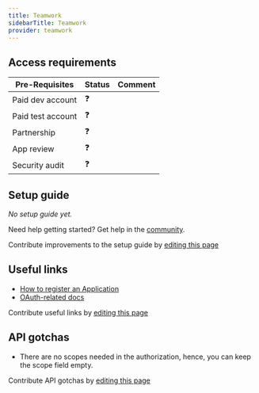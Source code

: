 ```yaml
---
title: Teamwork
sidebarTitle: Teamwork
provider: teamwork
---
```



<Overview />
<PreBuiltTooling provider={providers[pageMetadata.provider]} />
<PreBuiltUseCases />

## Access requirements
| Pre-Requisites | Status | Comment|
| - | - | - |
| Paid dev account | ❓ |  |
| Paid test account | ❓ |  |
| Partnership | ❓ | |
| App review | ❓ |  |
| Security audit | ❓ | |


## Setup guide

_No setup guide yet._

<Tip>Need help getting started? Get help in the [community](https://nango.dev/slack).</Tip>

<Note>Contribute improvements to the setup guide by [editing this page](https://github.com/nangohq/nango/tree/master/docs-v2/integrations/all/teamwork.mdx)</Note>


## Useful links

-   [How to register an Application](https://developer.teamwork.com/guides/developer-portal)
-   [OAuth-related docs](https://developer.teamwork.com/guides/how-to-authenticate-via-app-login-flow)

<Note>Contribute useful links by [editing this page](https://github.com/nangohq/nango/tree/master/docs-v2/integrations/all/teamwork.mdx)</Note>

## API gotchas

-   There are no scopes needed in the authorization, hence, you can keep the scope field empty.

<Note>Contribute API gotchas by [editing this page](https://github.com/nangohq/nango/tree/master/docs-v2/integrations/all/teamwork.mdx)</Note>
